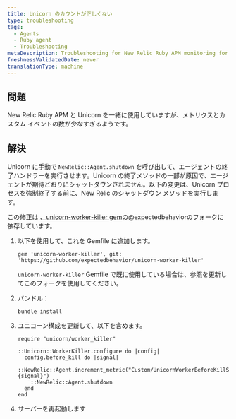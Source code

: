 ```yaml
---
title: Unicorn のカウントが正しくない
type: troubleshooting
tags:
  - Agents
  - Ruby agent
  - Troubleshooting
metaDescription: Troubleshooting for New Relic Ruby APM monitoring for use of Unicorn when metric and custom event metrics seem too low.
freshnessValidatedDate: never
translationType: machine
---
```


## 問題

New Relic Ruby APM と Unicorn を一緒に使用していますが、メトリクスとカスタム イベントの数が少なすぎるようです。

## 解決

Unicorn に手動で `NewRelic::Agent.shutdown` を呼び出して、エージェントの終了ハンドラーを実行させます。Unicorn の終了メソッドの一部が原因で、エージェントが期待どおりにシャットダウンされません。以下の変更は、Unicorn プロセスを強制終了する前に、New Relic のシャットダウン メソッドを実行します。

この修正は [](https://github.com/expectedbehavior)[、unicorn-worker-killer gem](https://github.com/expectedbehavior/unicorn-worker-killer)の@expectedbehaviorのフォークに依存しています。

1. 以下を使用して、これを Gemfile に追加します。

   ```
   gem 'unicorn-worker-killer', git: 'https://github.com/expectedbehavior/unicorn-worker-killer'
   ```

   `unicorn-worker-killer` Gemfile で既に使用している場合は、参照を更新してこのフォークを使用してください。

2. バンドル：

   ```
   bundle install
   ```

3. ユニコーン構成を更新して、以下を含めます。

   ```
   require "unicorn/worker_killer"

   ::Unicorn::WorkerKiller.configure do |config|
     config.before_kill do |signal|
       ::NewRelic::Agent.increment_metric("Custom/UnicornWorkerBeforeKillSignal/#{signal}")
       ::NewRelic::Agent.shutdown
     end
   end
   ```

4. サーバーを再起動します
